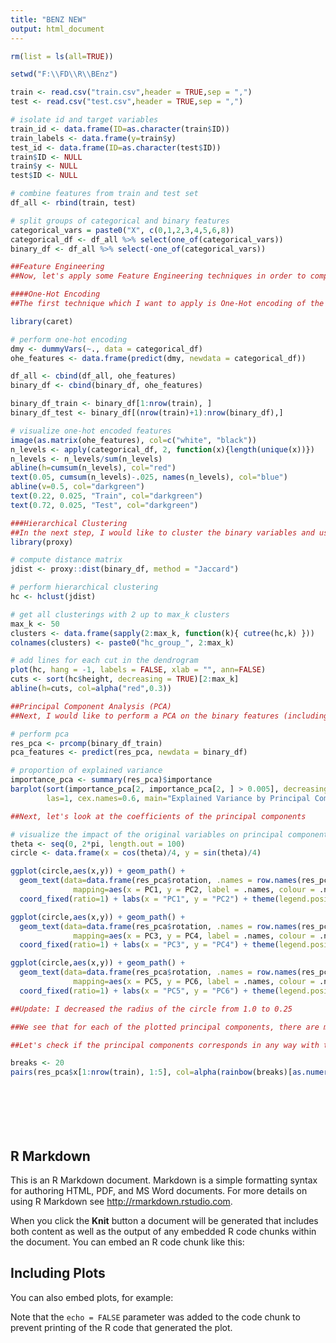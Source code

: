 ---
title: "BENZ NEW"
output: html_document
---


```{r}
rm(list = ls(all=TRUE))
```

```{r}
setwd("F:\\FD\\R\\BEnz")
```

```{r}
train <- read.csv("train.csv",header = TRUE,sep = ",")
test <- read.csv("test.csv",header = TRUE,sep = ",")
```

```{r}
# isolate id and target variables
train_id <- data.frame(ID=as.character(train$ID))
train_labels <- data.frame(y=train$y)
test_id <- data.frame(ID=as.character(test$ID))
train$ID <- NULL
train$y <- NULL
test$ID <- NULL

# combine features from train and test set 
df_all <- rbind(train, test)

# split groups of categorical and binary features
categorical_vars = paste0("X", c(0,1,2,3,4,5,6,8))
categorical_df <- df_all %>% select(one_of(categorical_vars))
binary_df <- df_all %>% select(-one_of(categorical_vars))
```

```{r}
##Feature Engineering
##Now, let's apply some Feature Engineering techniques in order to compute some new features which are possibly better predictors. Every transformed column will be appended to the existing dataframe so that we don't lose any information.

####One-Hot Encoding
##The first technique which I want to apply is One-Hot encoding of the categorical variables. Since we don't know if there exists an implicit ordering of the categorical features, it is a reasonable way to create binary dummy variables
```

```{r}
library(caret)

# perform one-hot encoding 
dmy <- dummyVars(~., data = categorical_df)
ohe_features <- data.frame(predict(dmy, newdata = categorical_df))

df_all <- cbind(df_all, ohe_features)
binary_df <- cbind(binary_df, ohe_features)

binary_df_train <- binary_df[1:nrow(train), ]
binary_df_test <- binary_df[(nrow(train)+1):nrow(binary_df),]

# visualize one-hot encoded features 
image(as.matrix(ohe_features), col=c("white", "black"))
n_levels <- apply(categorical_df, 2, function(x){length(unique(x))}) 
n_levels <- n_levels/sum(n_levels)
abline(h=cumsum(n_levels), col="red")
text(0.05, cumsum(n_levels)-.025, names(n_levels), col="blue")
abline(v=0.5, col="darkgreen")
text(0.22, 0.025, "Train", col="darkgreen")
text(0.72, 0.025, "Test", col="darkgreen")
```

```{r}
###Hierarchical Clustering
##In the next step, I would like to cluster the binary variables and use cluster indices of different clusterings as new features. To measure distance between binary vectors, I use Jaccard's distance.
library(proxy)

# compute distance matrix  
jdist <- proxy::dist(binary_df, method = "Jaccard")

# perform hierarchical clustering
hc <- hclust(jdist)

# get all clusterings with 2 up to max_k clusters
max_k <- 50
clusters <- data.frame(sapply(2:max_k, function(k){ cutree(hc,k) }))
colnames(clusters) <- paste0("hc_group_", 2:max_k)

# add lines for each cut in the dendrogram 
plot(hc, hang = -1, labels = FALSE, xlab = "", ann=FALSE)
cuts <- sort(hc$height, decreasing = TRUE)[2:max_k]
abline(h=cuts, col=alpha("red",0.3))

```

```{r}
##Principal Component Analysis (PCA)
##Next, I would like to perform a PCA on the binary features (including one-hot encoded). Notice that unlike in the previous vesions of this kernel I retain all of the principal components.

# perform pca
res_pca <- prcomp(binary_df_train)
pca_features <- predict(res_pca, newdata = binary_df)

# proportion of explained variance 
importance_pca <- summary(res_pca)$importance
barplot(sort(importance_pca[2, importance_pca[2, ] > 0.005], decreasing = FALSE), horiz = TRUE, xlim=c(0,0.14), 
        las=1, cex.names=0.6, main="Explained Variance by Principal Component", xlab="Proportion of explained variance")
```

```{r}
##Next, let's look at the coefficients of the principal components

# visualize the impact of the original variables on principal components
theta <- seq(0, 2*pi, length.out = 100)
circle <- data.frame(x = cos(theta)/4, y = sin(theta)/4)

ggplot(circle,aes(x,y)) + geom_path() + 
  geom_text(data=data.frame(res_pca$rotation, .names = row.names(res_pca$rotation)), 
              mapping=aes(x = PC1, y = PC2, label = .names, colour = .names)) +
  coord_fixed(ratio=1) + labs(x = "PC1", y = "PC2") + theme(legend.position="none")
```

```{r}
ggplot(circle,aes(x,y)) + geom_path() + 
  geom_text(data=data.frame(res_pca$rotation, .names = row.names(res_pca$rotation)), 
              mapping=aes(x = PC3, y = PC4, label = .names, colour = .names)) +
  coord_fixed(ratio=1) + labs(x = "PC3", y = "PC4") + theme(legend.position="none")
```

```{r}
ggplot(circle,aes(x,y)) + geom_path() + 
  geom_text(data=data.frame(res_pca$rotation, .names = row.names(res_pca$rotation)), 
              mapping=aes(x = PC5, y = PC6, label = .names, colour = .names)) +
  coord_fixed(ratio=1) + labs(x = "PC5", y = "PC6") + theme(legend.position="none")
```

```{r}
##Update: I decreased the radius of the circle from 1.0 to 0.25

##We see that for each of the plotted principal components, there are many features contributing a non-zero weight to its linear combination. None of the coefficients is significantly greater than 0.25.

##Let's check if the principal components corresponds in any way with the target variable

breaks <- 20
pairs(res_pca$x[1:nrow(train), 1:5], col=alpha(rainbow(breaks)[as.numeric(cut(unlist(train_labels), breaks = breaks))], 0.2), asp=1)
```

```{r}

```

```{r}

```

```{r}

```

```{r}

```

```{r}

```

```{r}

```

## R Markdown

This is an R Markdown document. Markdown is a simple formatting syntax for authoring HTML, PDF, and MS Word documents. For more details on using R Markdown see <http://rmarkdown.rstudio.com>.

When you click the **Knit** button a document will be generated that includes both content as well as the output of any embedded R code chunks within the document. You can embed an R code chunk like this:



## Including Plots

You can also embed plots, for example:



Note that the `echo = FALSE` parameter was added to the code chunk to prevent printing of the R code that generated the plot.
